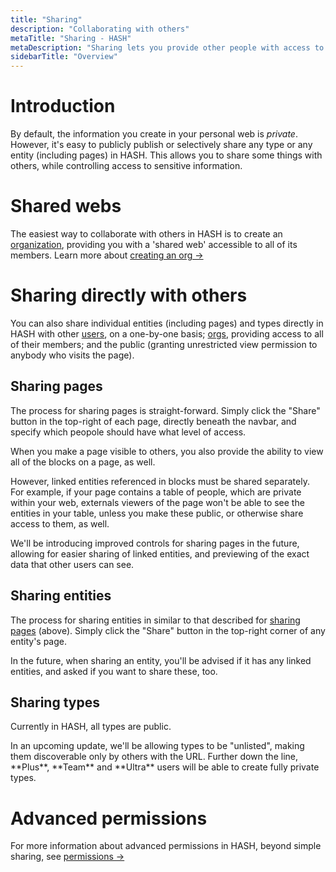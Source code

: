```yaml
---
title: "Sharing"
description: "Collaborating with others"
metaTitle: "Sharing - HASH"
metaDescription: "Sharing lets you provide other people with access to any type, page or entity you have the permission to manage, in HASH"
sidebarTitle: "Overview"
---
```


# Introduction

By default, the information you create in your personal web is _private_. However, it's easy to publicly publish or selectively share any type or any entity (including pages) in HASH. This allows you to share some things with others, while controlling access to sensitive information.

# Shared webs<a id="#internally" />

The easiest way to collaborate with others in HASH is to create an [organization](/guide/webs/orgs), providing you with a 'shared web' accessible to all of its members. Learn more about [creating an org ->](/guide/webs/orgs#create)

# Sharing directly with others<a id="#directly" />

You can also share individual entities (including pages) and types directly in HASH with other [users](/guide/webs/users), on a one-by-one basis; [orgs](/guide/webs/orgs), providing access to all of their members; and the public (granting unrestricted view permission to anybody who visits the page).

## Sharing pages<a id="#pages" />

The process for sharing pages is straight-forward. Simply click the "Share" button in the top-right of each page, directly beneath the navbar, and specify which peopole should have what level of access.

When you make a page visible to others, you also provide the ability to view all of the blocks on a page, as well.

However, linked entities referenced in blocks must be shared separately. For example, if your page contains a table of people, which are private within your web, externals viewers of the page won't be able to see the entities in your table, unless you make these public, or otherwise share access to them, as well.

<Callout style="information" type="coming-soon">
  We'll be introducing improved controls for sharing pages in the future, allowing for easier sharing of linked entities, and previewing of the exact data that other users can see.
</Callout>

## Sharing entities<a id="#entities" />

The process for sharing entities in similar to that described for [sharing pages](#pages) (above). Simply click the "Share" button in the top-right corner of any entity's page.

<Callout style="information" type="coming-soon">
  In the future, when sharing an entity, you'll be advised if it has any linked entities, and asked if you want to share these, too.
</Callout>

## Sharing types<a id="#types" />

Currently in HASH, all types are public.

<Callout style="information" type="coming-soon">
  In an upcoming update, we'll be allowing types to be "unlisted", making them discoverable only by others with the URL. Further down the line, **Plus**, **Team** and **Ultra** users will be able to create fully private types.
</Callout>

# Advanced permissions

For more information about advanced permissions in HASH, beyond simple sharing, see [permissions ->](/guide/webs/permissions)